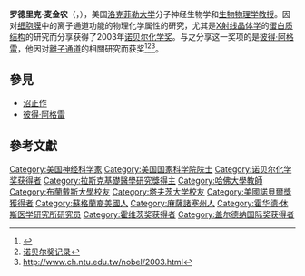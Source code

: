 {{Infobox scientist
| name              = 羅德里克·麥金農
| image             = Roderick MacKinnon, M.D..jpg
| image_size        = 180px
| birth_date        = {{birth date and age|1956|2|19|df=yes}}
| birth_place       = 美國[[麻塞諸塞州|麻塞諸塞州]][[伯靈頓_(麻薩諸塞州)|伯靈頓]]
| nationality       = {{USA}}
| field             = [[化學|化學]]
| workplaces       = [[康乃爾大學|康乃爾大學]]
| alma_mater        = [[布蘭戴斯大學|布蘭戴斯大學]]
| doctoral_advisor  = 
| doctoral_students = 
| known_for         = 
| prizes            = [[諾貝爾化學獎|諾貝爾化學獎]]（2003年）<br> [[路易莎·格羅斯·霍維茨獎|路易莎·格羅斯·霍維茨獎]]（2003年）<br>[[拉斯克基礎醫學研究獎|拉斯克基礎醫學研究獎]]（1999年）
}}
'''罗德里克·麦金农'''（{{lang-en|'''Roderick MacKinnon'''}}，{{bd|1956年|2月19日}}），美国[[洛克菲勒大学|洛克菲勒大学]]分子神经生物学和[[生物物理学|生物物理学]][[教授|教授]]。因对[[细胞膜|细胞膜]]中的离子通道功能的物理化学属性的研究，尤其是[[X射线晶体学|X射线晶体学]]的[[蛋白质结构|蛋白质结构]]的研究而分享获得了2003年[[诺贝尔化学奖|诺贝尔化学奖]]。与之分享这一奖项的是[[彼得·阿格雷|彼得·阿格雷]]，他因对[[離子通道|離子通道]]的相關研究而获奖<ref>{{cite web
|url=http://nobelprize.org/nobel_prizes/chemistry/laureates/2003/mackinnon-autobio.html
|title=诺贝尔官方网站罗德里克·麦金农自传
}}</ref><ref>[http://nobelprize.org/nobel_prizes/chemistry/laureates/2003/press.html 诺贝尔奖记录]</ref><ref>http://www.ch.ntu.edu.tw/nobel/2003.html</ref>。

== 參見 ==
* [[沼正作|沼正作]]
* [[彼得·阿格雷|彼得·阿格雷]]

== 參考文獻 ==
{{Reflist}}

{{诺贝尔化学奖获得者 (2001年-2025年)}}
{{加拿大盖尔德纳国际奖获得者}}
{{路易莎·格罗斯·霍维茨奖获得者}}
{{阿尔伯特·拉斯克基础医学研究奖获得者}}

{{Authority control}}
{{DEFAULTSORT: MacKinnon, Roderick}}
[[Category:美国神经科学家|Category:美国神经科学家]]
[[Category:美国国家科学院院士|Category:美国国家科学院院士]]
[[Category:诺贝尔化学奖获得者|Category:诺贝尔化学奖获得者]]
[[Category:拉斯克基礎醫學研究獎得主|Category:拉斯克基礎醫學研究獎得主]]
[[Category:哈佛大學教師|Category:哈佛大學教師]]
[[Category:布蘭戴斯大學校友|Category:布蘭戴斯大學校友]]
[[Category:塔夫茨大学校友|Category:塔夫茨大学校友]]
[[Category:美國諾貝爾獎獲得者|Category:美國諾貝爾獎獲得者]]
[[Category:蘇格蘭裔美國人|Category:蘇格蘭裔美國人]]
[[Category:麻薩諸塞州人|Category:麻薩諸塞州人]]
[[Category:霍华德·休斯医学研究所研究员|Category:霍华德·休斯医学研究所研究员]]
[[Category:霍维茨奖获得者|Category:霍维茨奖获得者]]
[[Category:盖尔德纳国际奖获得者|Category:盖尔德纳国际奖获得者]]